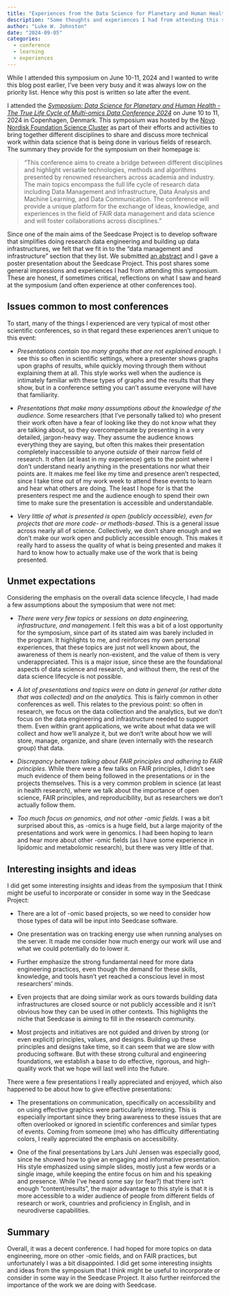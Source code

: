 ```yaml
---
title: "Experiences from the Data Science for Planetary and Human Health Symposium"
description: "Some thoughts and experiences I had from attending this symposium by the Novo Nordisk Foundation Science Cluster in Copenhagen, Denmark."
author: "Luke W. Johnston"
date: "2024-09-05"
categories:
  - conference
  - learning
  - experiences
---
```


::: callout-important
While I attended this symposium on June 10-11, 2024 and I wanted to
write this blog post earlier, I've been very busy and it was always low on
the priority list. Hence why this post is written so late after the
event.
:::

I attended the [*Symposium: Data Science for Planetary and Human
Health - The True Life Cycle of Multi-omics Data Conference
2024*](https://sciencecluster.dk/event/cross-cluster-collaboration-data-science-for-planetary-and-human-health/)
on June 10 to 11, 2024 in Copenhagen, Denmark. This symposium was hosted
by the [Novo Nordisk Foundation Science
Cluster](https://sciencecluster.dk/) as part of their efforts and
activities to bring together different disciplines to share and discuss
more technical work within data science that is being done in various
fields of research. The summary they provide for the symposium on their homepage is:

> "This conference aims to create a bridge between different disciplines
> and highlight versatile technologies, methods and algorithms presented
> by renowned researchers across academia and industry. The main topics
> encompass the full life cycle of research data including Data
> Management and Infrastructure, Data Analysis and Machine Learning, and
> Data Communication. The conference will provide a unique platform for
> the exchange of ideas, knowledge, and experiences in the field of FAIR
> data management and data science and will foster collaborations across
> disciplines."

Since one of the main aims of the Seedcase Project is to develop
software that simplifies doing research data engineering and building up
data infrastructures, we felt that we fit in to the "data management and
infrastructure" section that they list. We submitted [an
abstract](/outreach/events/science-cluster-2024/index.qmd) and I gave a
poster presentation about the Seedcase Project. This post shares some
general impressions and experiences I had from attending this symposium.
These are honest, if sometimes critical, reflections on what I saw and
heard at the symposium (and often experience at other
conferences too).

## Issues common to most conferences

To start, many of the things I experienced are very typical of most
other scientific conferences, so in that regard these experiences aren't
unique to this event:

-   *Presentations contain too many graphs that are not explained
    enough.* I see this so often in scientific settings, where a
    presenter shows graphs upon graphs of results, while quickly moving
    through them without explaining them at all. This style works well
    when the audience is intimately familiar with these types of graphs
    and the results that they show, but in a conference setting you
    can't assume everyone will have that familiarity.

-   *Presentations that make many assumptions about the knowledge of the
    audience.* Some researchers (that I've personally talked to) who
    present their work often have a fear of looking like they do not
    know what they are talking about, so they overcompensate by
    presenting in a very detailed, jargon-heavy way. They assume the
    audience knows everything they are saying, but often this makes
    their presentation completely inaccessible to anyone *outside* of
    their narrow field of research. It often (at least in my experience)
    gets to the point where I don't understand nearly anything in the
    presentations nor what their points are. It makes me feel like my
    time and presence aren't respected, since I take time out of my work
    week to attend these events to learn and hear what others are doing.
    The least I hope for is that the presenters respect me and the
    audience enough to spend their own time to make sure the
    presentation is accessible and understandable.

-   *Very little of what is presented is open (publicly accessible),
    even for projects that are more code- or methods-based*. This is a
    general issue across nearly all of science. Collectively, we don't
    share enough and we don't make our work open and publicly accessible
    enough. This makes it really hard to assess the quality of what is
    being presented and makes it hard to know how to actually make use
    of the work that is being presented.

## Unmet expectations

Considering the emphasis on the overall data science lifecycle, I had
made a few assumptions about the symposium that were not met:

-   *There were very few topics or sessions on data engineering,
    infrastructure, and management.* I felt this was a bit of a lost
    opportunity for the symposium, since part of its stated aim was
    barely included in the program. It highlights to me, and reinforces
    my own personal experiences, that these topics are just not well
    known about, the awareness of them is nearly non-existent, and the
    value of them is very underappreciated. This is a major issue, since
    these are the foundational aspects of data science and research, and
    without them, the rest of the data science lifecycle is not
    possible.

-   *A lot of presentations and topics were on data in general (or
    rather data that was collected) and on the analytics.* This is
    fairly common in other conferences as well. This relates to the
    previous point: so often in research, we focus on the data
    collection and the analytics, but we don't focus on the data
    engineering and infrastructure needed to support them. Even 
    within grant applications, we write
    about what data we will collect and how we'll analyze it, but we
    don't write about how we will store, manage, organize, and share
    (even internally with the research group) that data.

-   *Discrepancy between talking about FAIR principles and adhering to
    FAIR principles.* While there were a few talks on FAIR principles, I
    didn't see much evidence of them being followed in the presentations
    or in the projects themselves. This is a very common problem in
    science (at least in health research), where we talk about the
    importance of open science, FAIR principles, and reproducibility,
    but as researchers we don't actually follow them.

-   *Too much focus on genomics, and not other -omic fields.* I was a
    bit surprised about this, as -omics is a huge field, but a large
    majority of the presentations and work were in genomics. I had been
    hoping to learn and hear more about other -omic fields (as I have
    some experience in lipidomic and metabolomic research), but there
    was very little of that.

## Interesting insights and ideas

I did get some interesting insights and ideas from the symposium that I
think might be useful to incorporate or consider in some way in the
Seedcase Project:

-   There are a lot of -omic based projects, so we need to consider how
    those types of data will be input into Seedcase software.

-   One presentation was on tracking energy use when running analyses on
    the server. It made me consider how much energy our work will use
    and what we could potentially do to lower it.

-   Further emphasize the strong fundamental need for more data
    engineering practices, even though the demand for these skills,
    knowledge, and tools hasn't yet reached a conscious level in most
    researchers' minds.

-   Even projects that are doing similar work as ours towards building
    data infrastructures are closed source or not publicly
    accessible and it isn't obvious how they can be used in other
    contexts. This highlights the niche that Seedcase is aiming to fill
    in the research community.

-   Most projects and initiatives are not guided and driven by strong
    (or even explicit) principles, values, and designs. Building up
    these principles and designs take time, so it can seem that we are
    slow with producing software. But with these strong cultural and
    engineering foundations, we establish a base to do effective,
    rigorous, and high-quality work that we hope will last well into the future.

There were a few presentations I really appreciated and enjoyed, which
also happened to be about how to give effective presentations:

-   The presentations on communication, specifically on accessibility
    and on using effective graphics were particularly interesting. This
    is especially important since they bring awareness to these issues
    that are often overlooked or ignored in scientific conferences and
    similar types of events. Coming from someone (me) who has difficulty
    differentiating colors, I really appreciated the emphasis on
    accessibility.

-   One of the final presentations by Lars Juhl Jensen was especially
    good, since he showed how to give an engaging and informative
    presentation. His style emphasized using simple slides, mostly just
    a few words or a single image, while keeping the entire focus on him
    and his speaking and presence. While I've heard some say (or fear?)
    that there isn't enough "content/results", the major advantage to
    this style is that it is more accessible to a wider audience of
    people from different fields of research or work, countries and
    proficiency in English, and in neurodiverse capabilities.

## Summary

Overall, it was a decent conference. I had hoped for more topics on data
engineering, more on other -omic fields, and on FAIR practices, but
unfortunately I was a bit disappointed. I did get some interesting
insights and ideas from the symposium that I think might be useful to
incorporate or consider in some way in the Seedcase Project. It also further
reinforced the importance of the work we are doing with Seedcase.
